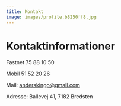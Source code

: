 ```yaml
---
title: Kontakt
image: images/profile.b8250ff8.jpg
---
```


# Kontaktinformationer

Fastnet 75 88 10 50

Mobil 51 52 20 26

Mail: anderskingo@gmail.com

Adresse: Ballevej 41, 7182 Bredsten
